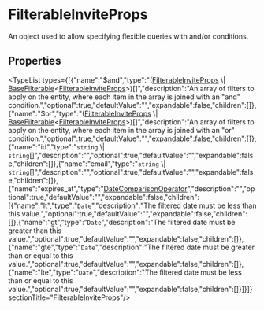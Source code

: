 
# FilterableInviteProps

An object used to allow specifying flexible queries with and/or conditions.

## Properties

<TypeList types={[{"name":"$and","type":"([FilterableInviteProps](types.UserTypes.FilterableInviteProps.mdx) \\| [BaseFilterable](../../DAL/interfaces/types.DAL.BaseFilterable.mdx)&#60;[FilterableInviteProps](types.UserTypes.FilterableInviteProps.mdx)&#62;)[]","description":"An array of filters to apply on the entity, where each item in the array is joined with an \"and\" condition.","optional":true,"defaultValue":"","expandable":false,"children":[]},{"name":"$or","type":"([FilterableInviteProps](types.UserTypes.FilterableInviteProps.mdx) \\| [BaseFilterable](../../DAL/interfaces/types.DAL.BaseFilterable.mdx)&#60;[FilterableInviteProps](types.UserTypes.FilterableInviteProps.mdx)&#62;)[]","description":"An array of filters to apply on the entity, where each item in the array is joined with an \"or\" condition.","optional":true,"defaultValue":"","expandable":false,"children":[]},{"name":"id","type":"`string` \\| `string`[]","description":"","optional":true,"defaultValue":"","expandable":false,"children":[]},{"name":"email","type":"`string` \\| `string`[]","description":"","optional":true,"defaultValue":"","expandable":false,"children":[]},{"name":"expires_at","type":"[DateComparisonOperator](../../CommonTypes/interfaces/types.CommonTypes.DateComparisonOperator.mdx)","description":"","optional":true,"defaultValue":"","expandable":false,"children":[{"name":"lt","type":"`Date`","description":"The filtered date must be less than this value.","optional":true,"defaultValue":"","expandable":false,"children":[]},{"name":"gt","type":"`Date`","description":"The filtered date must be greater than this value.","optional":true,"defaultValue":"","expandable":false,"children":[]},{"name":"gte","type":"`Date`","description":"The filtered date must be greater than or equal to this value.","optional":true,"defaultValue":"","expandable":false,"children":[]},{"name":"lte","type":"`Date`","description":"The filtered date must be less than or equal to this value.","optional":true,"defaultValue":"","expandable":false,"children":[]}]}]}  sectionTitle="FilterableInviteProps"/>
